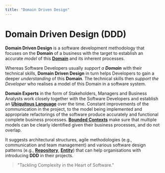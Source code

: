 ```yaml
---
title: "Domain Driven Design"
---
```




# Domain Driven Design (DDD)

**Domain Driven Design** <BibRef name="DDD" /> is a software development methodology that focuses on
the **Domain** of a business with the target to establish an accurate _model_ of this [**Domain**](softwaredesign.domain)
and its inherent processes.

Whereas Software Developers usually _support a **Domain**_ with their technical skills, **Domain Driven Design** in turn
helps Developers to gain a deeper _understanding_ of this **Domain**. The technical skills then _support the Developer_
who realises a model of this Domain in a software system.

**Domain Experts** in the form of Stakeholders, Managers and Business Analysts work closely together with the Software
Developers and establish an [**Ubiquitous Language**](ddd.ubiquitouslanguage) over the time.
Constant improvements of the communication in the project, to the model being implemented and appropriate refactorings
of the software produce accurately and functional complete business processes. [**Bounded Contexts**](ddd.boundedcontext)
make sure that multiple models can be clearly identified given their business processes, and do not overlap.

It suggests architectural structures, agile methodologies (e.g., communication and team management)
and various software design patterns (e.g., [**Repository**](softwaredesign.repository), [**Entity**](softwaredesign.entity))
that can help organisations with introducing **DDD** in their projects.

> "Tackling Complexity in the Heart of Software." <BibRef name="DDD" />

<BackButton />


